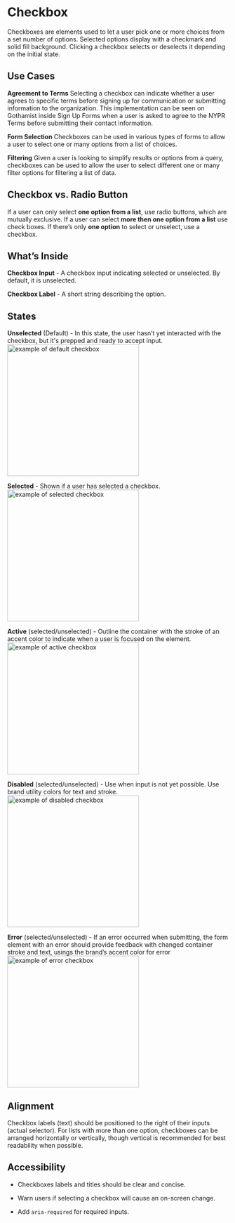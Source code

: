 
<Meta title="Components/Atoms/Checkbox"/>


# Checkbox

Checkboxes are elements used to let a user pick one or more choices from a set number of options. Selected options display with a checkmark and solid fill background. Clicking a checkbox selects or deselects it depending on the initial state.
  

## Use Cases

  
**Agreement to Terms**
Selecting a checkbox can indicate whether a user agrees to specific terms before signing up for communication or submitting information to the organization. This implementation can be seen on Gothamist inside Sign Up Forms when a user is asked to agree to the NYPR Terms before submitting their contact information.

  

**Form Selection**
Checkboxes can be used in various types of forms to allow a user to select one or many options from a list of choices.

  

**Filtering**
Given a user is looking to simplify results or options from a query, checkboxes can be used to allow the user to select different one or many filter options for filtering a list of data.

  
  

## Checkbox vs. Radio Button

If a user can only select **one option from a list**, use radio buttons, which are mutually exclusive. If a user can select **more then one option from a list** use check boxes. If there’s only **one option** to select or unselect, use a checkbox.
  
  
  
  

## What’s Inside

**Checkbox Input** - A checkbox input indicating selected or unselected. By default, it is unselected.

**Checkbox Label** - A short string describing the option.



## States


  
**Unselected** (Default) - In this state, the user hasn’t yet interacted with the checkbox, but it's prepped and ready to accept input.
<img alt="example of default checkbox" src="./images/Molecules-Checkbox-DefaultState.png" width="300" />
<br/>

  
**Selected** - Shown if a user has selected a checkbox.
<img alt="example of selected checkbox" src="./images/Molecules-Checkbox-SelectedState.png" width="300" />
<br/>

  
  
**Active** (selected/unselected) - Outline the container with the stroke of an accent color to indicate when a user is focused on the element.
<img alt="example of active checkbox" src="./images/Molecules-Checkbox-FocusedState.png" width="300" />
<br/>

  
**Disabled** (selected/unselected) - Use when input is not yet possible. Use brand utility colors for text and stroke.
<img alt="example of disabled checkbox" src="./images/Molecules-Checkbox-DisabledState.png" width="300" />
<br/>

  
**Error** (selected/unselected) - If an error occurred when submitting, the form element with an error should provide feedback with changed container stroke and text, usings the brand’s accent color for error
<img alt="example of error checkbox" src="./images/Molecules-Checkbox-ErrorState.png" width="300" />
<br/>
  

## Alignment

Checkbox labels (text) should be positioned to the right of their inputs (actual selector). For lists with more than one option, checkboxes can be arranged horizontally or vertically, though vertical is recommended for best readability when possible.

  
  

## Accessibility

-   Checkboxes labels and titles should be clear and concise.
    
-   Warn users if selecting a checkbox will cause an on-screen change.
    
-   Add `aria-required` for required inputs.
